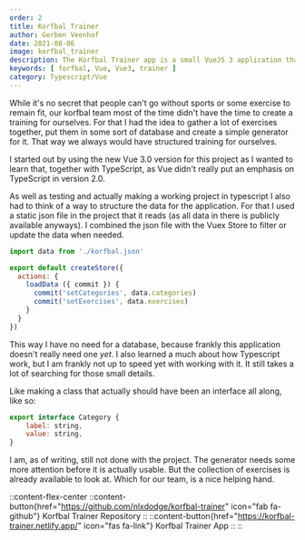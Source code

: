 ```yaml
---
order: 2
title: Korfbal Trainer
author: Gerben Veenhof
date: 2021-08-06
image: korfbal_trainer
description: The Korfbal Trainer app is a small VueJS 3 application that can generate Korfbal Trainings from a selection of dynamic exercises.
keywords: [ forfbal, Vue, Vue3, trainer ]
category: Typescript/Vue
---
```


While it's no secret that people can't go without sports or some exercise to remain fit, our korfbal team most of the time didn't have the time to create a training for ourselves. For that I had the idea to gather a lot of exercises together, put them in some sort of database and create a simple generator for it. That way we always would have structured training for ourselves.

I started out by using the new Vue 3.0 version for this project as I wanted to learn that, together with TypeScript, as Vue didn't really put an emphasis on TypeScript in version 2.0.

As well as testing and actually making a working project in typescript I also had to think of a way to structure the data for the application. For that I used a static json file in the project that it reads (as all data in there is publicly available anyways). I combined the json file with the Vuex Store to filter or update the data when needed.

```javascript
import data from './korfbal.json'

export default createStore({
  actions: {
    loadData ({ commit }) {
      commit('setCategories', data.categories)
      commit('setExercises', data.exercises)
    }
  }
})
```

This way I have no need for a database, because frankly this application doesn't really need one *yet*.
I also learned a much about how Typescript work, but I am frankly not up to speed yet with working with it. It still takes a lot of searching for those small details.

Like making a class that actually should have been an interface all along, like so:

```javascript
export interface Category {
    label: string,
    value: string,
}
```

I am, as of writing, still not done with the project. The generator needs some more attention before it is actually usable. But the collection of exercises is already available to look at. Which for our team, is a nice helping hand.

::content-flex-center
    ::content-button{href="https://github.com/nlxdodge/korfbal-trainer" icon="fab fa-github"}
    Korfbal Trainer Repository
    ::
    ::content-button{href="https://korfbal-trainer.netlify.app/" icon="fas fa-link"}
    Korfbal Trainer App
    ::
::
